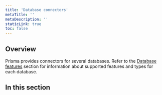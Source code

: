 ```yaml
---
title: 'Database connectors'
metaTitle: ''
metaDescription: ''
staticLink: true
toc: false
---
```


## Overview

Prisma provides connectors for several databases. Refer to the [Database features](/reference/database-reference/database-features) section for information about supported features and types for each database.

## In this section

<Subsections />
